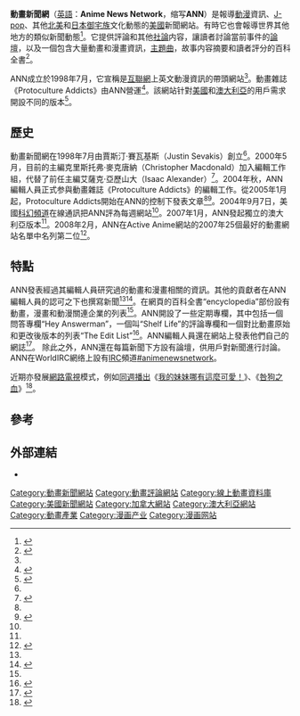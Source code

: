 {{Infobox_Company
| company_name = 動畫新聞網  
| company_logo = [[File:Anime_News_Network_logo.svg|250px]]
| company_type = 
| location = {{USA}}
| foundation = 1998年
| key_people = [[克里斯托弗·麥克唐納|克里斯托弗·麥克唐納]]（主編）
| industry = [[動漫|動漫]]
| company_slogan = “The Internet's most trusted anime news source”（互聯網最可靠的動畫新聞來源）
| homepage = {{Official URL}}
}} 
 
'''動畫新聞網'''（[[英語|英語]]：'''Anime News Network'''，缩写'''ANN'''）是報導[[動漫|動漫]]資訊、[[J-pop|J-pop]]、其他[[北美|北美]]和[[日本|日本]][[御宅族|御宅族]]文化動態的[[美國|美國]]新聞網站。有時它也會報導世界其他地方的類似新聞動態<ref name="what is ann">{{cite web|title=What is ANN?|url=http://www.animenewsnetwork.com/faq#what_is_ann|work=FAQ|publisher=Anime News Network|accessdate=2008-02-18|archive-date=2008-01-18|archive-url=https://web.archive.org/web/20080118095303/http://www.animenewsnetwork.com/faq#what_is_ann|dead-url=no}}</ref>。它提供評論和其他[[社論|社論]]内容，讓讀者討論當前事件的[[論壇|論壇]]，以及一個包含大量動畫和漫畫資訊，[[主題曲|主題曲]]，故事内容摘要和讀者評分的百科全書<ref name="scifiweekly">{{cite web|last=Dellamonica|first=A.M.|title=Site of the Week - Anime News Network|work=Sci Fi Weekly|publisher=SciFi.com|date=2004-09-07|url=http://www.scifi.com/sfw/sites/sfw11410.html|accessdate=2007-12-16|archive-date=2008-01-16|archive-url=https://web.archive.org/web/20080116091348/http://www.scifi.com/sfw/sites/sfw11410.html|dead-url=no}}</ref>。

ANN成立於1998年7月，它宣稱是[[互聯網|互聯網]]上英文動漫資訊的帶頭網站<ref name="what is ann"/>。動畫雜誌《Protoculture Addicts》由ANN營運<ref name="join forces">{{cite press release |title=Anime News Network and Protoculture Addicts Join Forces |publisher=Protoculture Addicts |date=2004-09-18 |url=http://www.protoculture.ca/PA/PR040918.htm |accessdate=2008-01-22 |deadurl=yes |archiveurl=https://web.archive.org/web/20040928074851/http://www.protoculture.ca/PA/PR040918.htm |archivedate=2004-09-28 }}</ref>。該網站针對[[美國|美國]]和[[澳大利亞|澳大利亞]]的用戶需求開設不同的版本<ref name="australia">{{cite web|title=Anime News Network Australia|url=http://www.animenewsnetwork.com/news/2007-01-25/anime-network-australia|publisher=Anime News Network|date=2007-01-25|accessdate=2008-01-22|archive-date=2015-04-03|archive-url=https://web.archive.org/web/20150403082611/https://www.animenewsnetwork.com/news/2007-01-25/anime-network-australia|dead-url=no}}</ref>。

== 歷史 ==
動畫新聞網在1998年7月由賈斯汀·賽瓦基斯（Justin Sevakis）創立<ref name="what is ann"/>。2000年5月，目前的主編克里斯托弗·麥克唐納（Christopher Macdonald）加入編輯工作組，代替了前任主編艾薩克·亞歷山大（Isaac Alexander）<ref name="anime3000">{{cite web|last=Russell|first=Sean|title=Interview - Christopher Macdonald - Part One|url=http://www.anime3000.com/interviews/ann.html|date=2006-10-24|accessdate=2008-02-18|archive-date=2011-10-02|archive-url=https://web.archive.org/web/20111002014715/http://www.anime3000.com/interviews/ann.html|dead-url=no}}</ref>。2004年秋，ANN 編輯人員正式参與動畫雜誌《Protoculture Addicts》的編輯工作。從2005年1月起，Protoculture Addicts開始在ANN的控制下發表文章<ref name="join forces"/><ref>{{cite web|last=Crocker|first=Janet|title=Addicts Nip/Tuck|url=http://www.animefringe.com/magazine/2004/10/feature/05.php|work=Anime Fringe|date=October 2004|accessdate=2008-02-18|archive-date=2012-09-29|archive-url=https://web.archive.org/web/20120929023906/http://www.animefringe.com/magazine/2004/10/feature/05.php|dead-url=no}}</ref>。2004年9月7日，美國[[Syfy|科幻頻道]]在線通訊把ANN評為每週網站<ref name="scifiweekly"/>。2007年1月，ANN發起獨立的澳大利亞版本<ref name="australia"/>。2008年2月，ANN在Active Anime網站的2007年25個最好的動畫網站名單中名列第二位<ref>{{cite web|title=Active Anime Top 25|publisher=Active Anime|date=2008-02-17|url=http://www.activeanime.com/html/content/view/2628/36/|accessdate=2008-02-18|archive-date=2011-05-11|archive-url=https://web.archive.org/web/20110511112102/http://www.activeanime.com/html/content/view/2628/36/|dead-url=no}}</ref>。

== 特點 ==
ANN發表經過其編輯人員研究過的動畫和漫畫相關的資訊。其他的貢獻者在ANN編輯人員的認可之下也撰寫新聞<ref name="anime3000"/><ref name="can i submit">{{cite web|title=Can I submit an article?|url=http://www.animenewsnetwork.com/faq#submit_articles|work=FAQ|publisher=Anime News Network|accessdate=2008-02-18|archive-date=2008-01-18|archive-url=https://web.archive.org/web/20080118095303/http://www.animenewsnetwork.com/faq#submit_articles|dead-url=no}}</ref>。在網頁的百科全書“encyclopedia”部份設有動畫，漫畫和動漫關連企業的列表<ref name="scifiweekly"/>。ANN開設了一些定期專欄，其中包括一個問答專欄“Hey Answerman”，一個叫“Shelf Life”的評論專欄和一個對比動畫原始和更改後版本的列表“The Edit List”<ref>{{cite web|title=Columns|url=http://www.animenewsnetwork.com/views|publisher=Anime News Network|accessdate=2008-02-18|archive-date=2015-12-04|archive-url=https://web.archive.org/web/20151204090931/http://www.animenewsnetwork.com/views/|dead-url=no}}</ref>。ANN編輯人員還在網站上發表他們自己的網誌<ref>{{cite web|title=ANN Staff and Industry Blogs|url=http://www.animenewsnetwork.com/blogs/|publisher=Anime News Network|accessdate=2008-02-21|archive-date=2015-09-21|archive-url=https://web.archive.org/web/20150921215511/http://www.animenewsnetwork.com/blogs/|dead-url=no}}</ref>。 
除此之外，ANN還在每篇新聞下方設有論壇，供用戶對新聞進行討論。ANN在WorldIRC網络上設有[[IRC|IRC]]頻道[irc://irc.worldirc.org/animenewsnetwork #animenewsnetwork]{{dead link|date=2017年11月 |bot=InternetArchiveBot |fix-attempted=yes }}。

近期亦發展[[網路電視|網路電視]]模式，例如[[及時首播動畫|同週播出]]《[[我的妹妹哪有這麼可愛！|我的妹妹哪有這麼可愛！]]》、《[[咎狗之血|咎狗之血]]》<ref>{{cite web|title=Togainu no Chi, Oreimo to Be Streamed Online|url=http://www.animenewsnetwork.com/news/2010-09-30/oreimo-togainu-no-chi-to-be-streamed-online|publisher=Anime News Network|date=2010-09-30|accessdate=2010-10-18|archive-date=2020-11-09|archive-url=https://web.archive.org/web/20201109001416/https://www.animenewsnetwork.com/news/2010-09-30/oreimo-togainu-no-chi-to-be-streamed-online|dead-url=no}}</ref>。

== 參考 ==
{{Reflist}}

== 外部連結 ==
*{{Official website}}{{en}}

{{電影票房}}
{{DEFAULTSORT:Anime News Network}}
[[Category:動畫新聞網站|Category:動畫新聞網站]]
[[Category:動畫評論網站|Category:動畫評論網站]]
[[Category:線上動畫資料庫|Category:線上動畫資料庫]]
[[Category:美國新聞網站|Category:美國新聞網站]]
[[Category:加拿大網站|Category:加拿大網站]]
[[Category:澳大利亞網站|Category:澳大利亞網站]]
[[Category:動畫產業|Category:動畫產業]]
[[Category:漫画产业|Category:漫画产业]]
[[Category:漫画网站|Category:漫画网站]]